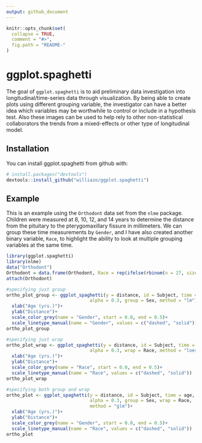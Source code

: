 ```yaml
---
output: github_document
---
```


<!-- README.md is generated from README.Rmd. Please edit that file -->

```r
knitr::opts_chunk$set(
  collapse = TRUE,
  comment = "#>",
  fig.path = "README-"
)
```

# ggplot.spaghetti

The goal of `ggplot.spaghetti` is to aid preliminary data investigation into longitudinal/time-series data through visualization. By being able to create plots using different grouping variable, the investigator can have a better idea which variables may be worthwhile to control or include in a hypothesis test. Also these images can be used to help rely to other non-statistical collaborators the trends from a mixed-effects or other type of longitudinal model. 

## Installation

You can install ggplot.spaghetti from github with:

```r
# install.packages("devtools")
devtools::install_github("williazo/ggplot.spaghetti")
```

## Example

This is an example using the `Orthodont` data set from the `nlme` package. Children were measured at 8, 10, 12, and 14 years to determine the distance from the pituitary to the pterygomaxillary fissure in millimeters. We can group these time measurements by `Gender`, and I have also created another binary variable, `Race`, to highlight the ability to look at multiple grouping variables at the same time. 

```r
library(ggplot.spaghetti)
library(nlme)
data("Orthodont")
Orthodont = data.frame(Orthodont, Race = rep(ifelse(rbinom(n = 27, size = 1, prob = 0.5)==0, "White", "Non-White"), each = 4))
attach(Orthodont)

#specifying just group
ortho_plot_group <- ggplot_spaghetti(y = distance, id = Subject, time = age,
                               alpha = 0.3, group = Sex, method = "lm")+
  xlab("Age (yrs.)")+
  ylab("Distance")+
  scale_color_grey(name = "Gender", start = 0.0, end = 0.5)+
  scale_linetype_manual(name = "Gender", values = c("dashed", "solid"))
ortho_plot_group

#specifying just wrap
ortho_plot_wrap <- ggplot_spaghetti(y = distance, id = Subject, time = age,
                               alpha = 0.3, wrap = Race, method = "loess")+
  xlab("Age (yrs.)")+
  ylab("Distance")+
  scale_color_grey(name = "Race", start = 0.0, end = 0.5)+
  scale_linetype_manual(name = "Race", values = c("dashed", "solid"))
ortho_plot_wrap

#specifying both group and wrap
ortho_plot <- ggplot_spaghetti(y = distance, id = Subject, time = age,
                               alpha = 0.3, group = Sex, wrap = Race,
                               method = "glm")+
  xlab("Age (yrs.)")+
  ylab("Distance")+
  scale_color_grey(name = "Gender", start = 0.0, end = 0.5)+
  scale_linetype_manual(name = "Race", values = c("dashed", "solid"))
ortho_plot
```

